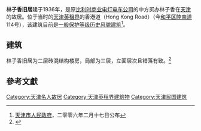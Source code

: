 {{天津历史风貌建筑| 
省区市 = 天津市 | 
名称 = 林子香旧宅 | 
图片 = [[File:林子香旧宅铭牌.jpg|200px]] |
等级 = 一般保护|
编号 = 0130239 | 
时代 = 1936年| 
所在 = [[天津市|天津市]][[和平区_(天津市)|和平区]] | 
公布 = 2006年2月17日| 
}} 
'''林子香旧居'''建于1936年，是原[[天津电车电灯股份有限公司|比利时商业电灯电车公司]]的中方买办林子香在[[天津|天津]]的故居。位于当时的[[天津英租界|天津英租界]]的香港道（Hong Kong Road）（今[[和平区_(天津市)|和平区]][[睦南道|睦南道]]114号），该建筑目前是[[天津历史风貌建筑|一般保护等级历史风貌建筑]]<ref>[[天津市人民政府|天津市人民政府]]，二零零六年二月十七日公布</ref>。

== 建筑 ==
林子香旧居为二层砖混结构楼房，局部为三层，立面层次且错落有致。<ref>{{Cite web |url=http://www.tjwh.gov.cn/shwh/lywh/mrgj/lin-zi-xiang/jzfg---lzx.htm |title=林子香旧居 |access-date=2011-09-20 |archive-url=https://web.archive.org/web/20130512074756/http://www.tjwh.gov.cn/shwh/lywh/mrgj/lin-zi-xiang/jzfg---lzx.htm |archive-date=2013-05-12 |dead-url=yes }}</ref>

==參考文獻==
<div class="references-small">
<references />
</div>

{{天津市名人故居}}

[[Category:天津名人故居|Category:天津名人故居]]
[[Category:天津英租界建筑物|Category:天津英租界建筑物]]
[[Category:天津民国建筑|Category:天津民国建筑]]